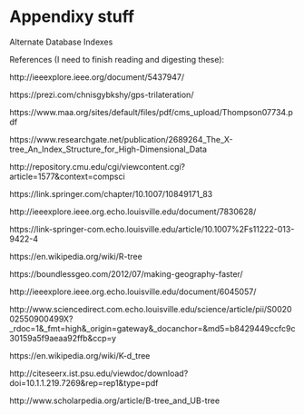 # Appendixy stuff
 

Alternate Database Indexes 

References (I need to finish reading and digesting these): 

http://ieeexplore.ieee.org/document/5437947/ 

https://prezi.com/chnisgybkshy/gps-trilateration/ 

https://www.maa.org/sites/default/files/pdf/cms_upload/Thompson07734.pdf 

https://www.researchgate.net/publication/2689264_The_X-tree_An_Index_Structure_for_High-Dimensional_Data 

http://repository.cmu.edu/cgi/viewcontent.cgi?article=1577&context=compsci 

https://link.springer.com/chapter/10.1007/10849171_83 

http://ieeexplore.ieee.org.echo.louisville.edu/document/7830628/ 

https://link-springer-com.echo.louisville.edu/article/10.1007%2Fs11222-013-9422-4 

https://en.wikipedia.org/wiki/R-tree 

https://boundlessgeo.com/2012/07/making-geography-faster/ 

http://ieeexplore.ieee.org.echo.louisville.edu/document/6045057/ 

http://www.sciencedirect.com.echo.louisville.edu/science/article/pii/S002002550900499X?_rdoc=1&_fmt=high&_origin=gateway&_docanchor=&md5=b8429449ccfc9c30159a5f9aeaa92ffb&ccp=y 

https://en.wikipedia.org/wiki/K-d_tree 

http://citeseerx.ist.psu.edu/viewdoc/download?doi=10.1.1.219.7269&rep=rep1&type=pdf 

http://www.scholarpedia.org/article/B-tree_and_UB-tree 